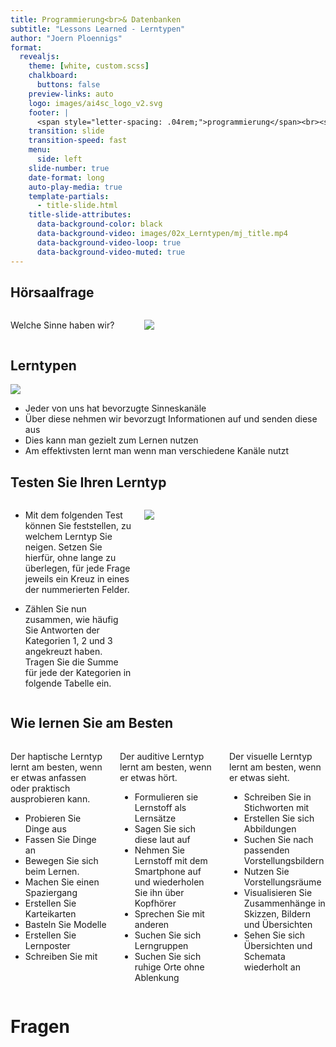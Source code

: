 ```yaml
---
title: Programmierung<br>& Datenbanken
subtitle: "Lessons Learned - Lerntypen"
author: "Joern Ploennigs"
format:
  revealjs:
    theme: [white, custom.scss]
    chalkboard: 
      buttons: false
    preview-links: auto
    logo: images/ai4sc_logo_v2.svg
    footer: |
      <span style="letter-spacing: .04rem;">programmierung</span><br><span style="letter-spacing: .0rem;">und datenbanken</span>
    transition: slide
    transition-speed: fast
    menu:
      side: left
    slide-number: true
    date-format: long
    auto-play-media: true
    template-partials:
      - title-slide.html
    title-slide-attributes:
      data-background-color: black
      data-background-video: images/02x_Lerntypen/mj_title.mp4
      data-background-video-loop: true
      data-background-video-muted: true
---
```




## Hörsaalfrage {background="#FFD966"}
 
:::: {.columns}
::: {.column width="40%" class="vcenter"}
Welche Sinne haben wir?
:::
::: {.column width="60%"}
![](images/02x_Lerntypen/mj_sixsense.png)
:::
::::



## Lerntypen

![](images/02x_Lerntypen/lerntypen.svg)

- Jeder von uns hat bevorzugte Sinneskanäle
- Über diese nehmen wir bevorzugt Informationen auf und senden diese aus
- Dies kann man gezielt zum Lernen nutzen
- Am effektivsten lernt man wenn man verschiedene Kanäle nutzt



## Testen Sie Ihren Lerntyp

:::: {.columns}
::: {.column width="40%"}
- Mit dem folgenden Test können Sie feststellen, zu welchem Lerntyp Sie neigen. Setzen Sie hierfür, ohne lange zu überlegen, für jede Frage jeweils ein Kreuz in eines der nummerierten Felder.

- Zählen Sie nun zusammen, wie häufig Sie Antworten der Kategorien 1, 2 und 3 angekreuzt haben. Tragen Sie die Summe für jede der Kategorien in folgende Tabelle ein.
:::
::: {.column width="60%"}
![](images/02x_Lerntypen/test.svg)
:::
::::



## Wie lernen Sie am Besten

:::: {.columns}
::: {.column width="33%"}
Der haptische Lerntyp lernt am besten, wenn er etwas anfassen oder praktisch ausprobieren kann. 

- Probieren Sie Dinge aus
- Fassen Sie Dinge an
- Bewegen Sie sich beim Lernen. 
- Machen Sie einen Spaziergang
- Erstellen Sie Karteikarten
- Basteln Sie Modelle
- Erstellen Sie Lernposter
- Schreiben Sie mit
:::
::: {.column width="33%"}
Der auditive Lerntyp lernt am besten, wenn er etwas hört. 

- Formulieren sie Lernstoff als Lernsätze 
- Sagen Sie sich diese laut auf
- Nehmen Sie Lernstoff mit dem Smartphone auf und wiederholen Sie ihn über Kopfhörer 
- Sprechen Sie mit anderen
- Suchen Sie sich Lerngruppen
- Suchen Sie sich ruhige Orte ohne Ablenkung
:::
::: {.column width="33%"}
Der visuelle Lerntyp lernt am besten, wenn er etwas sieht.

- Schreiben Sie in Stichworten mit
- Erstellen Sie sich Abbildungen
- Suchen Sie nach passenden Vorstellungsbildern
- Nutzen Sie Vorstellungsräume
- Visualisieren Sie Zusammenhänge in Skizzen, Bildern und Übersichten
- Sehen Sie sich Übersichten und Schemata wiederholt an
:::
::::



# Fragen {background="#000" background-video="images/mj_questions.mp4" background-video-loop="true" background-video-muted="true"} 
